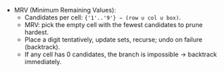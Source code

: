 - MRV (Minimum Remaining Values):
    - Candidates per cell: `{'1'..'9'} − (row ∪ col ∪ box)`.
    - MRV: pick the empty cell with the fewest candidates to prune hardest.
    - Place a digit tentatively, update sets, recurse; undo on failure (backtrack).
    - If any cell has 0 candidates, the branch is impossible → backtrack immediately.
